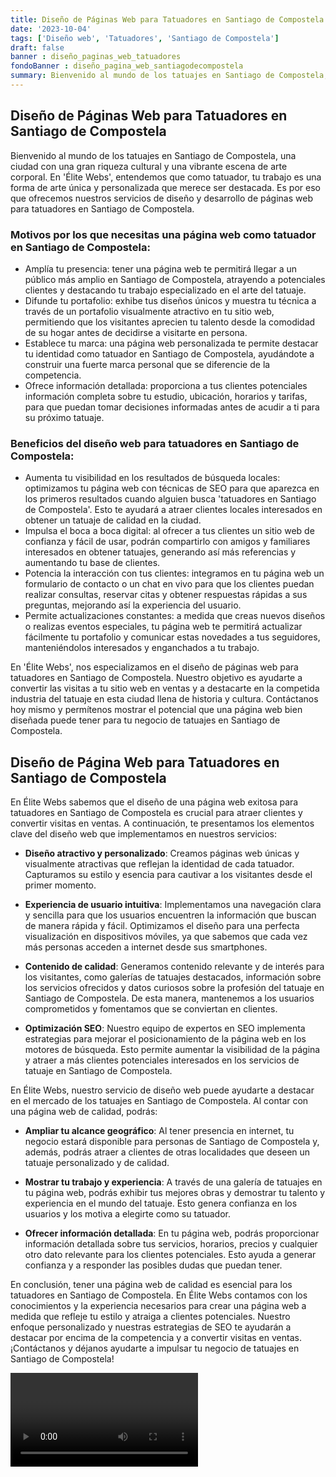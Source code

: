 ```yaml
---
title: Diseño de Páginas Web para Tatuadores en Santiago de Compostela
date: '2023-10-04'
tags: ['Diseño web', 'Tatuadores', 'Santiago de Compostela']
draft: false
banner : diseño_paginas_web_tatuadores
fondoBanner : diseño_pagina_web_santiagodecompostela
summary: Bienvenido al mundo de los tatuajes en Santiago de Compostela, una ciudad con una gran riqueza cultural y una vibrante escena de arte corporal. En 'Élite Webs', entendemos que como tatuador, tu trabajo es una forma de arte única y personalizada que merece ser destacada. Es por eso que ofrecemos nuestros servicios de diseño y desarrollo de páginas web para tatuadores en Santiago de Compostela.
---
```


## Diseño de Páginas Web para Tatuadores en Santiago de Compostela

Bienvenido al mundo de los tatuajes en Santiago de Compostela, una ciudad con una gran riqueza cultural y una vibrante escena de arte corporal. En 'Élite Webs', entendemos que como tatuador, tu trabajo es una forma de arte única y personalizada que merece ser destacada. Es por eso que ofrecemos nuestros servicios de diseño y desarrollo de páginas web para tatuadores en Santiago de Compostela.

### Motivos por los que necesitas una página web como tatuador en Santiago de Compostela:

- Amplía tu presencia: tener una página web te permitirá llegar a un público más amplio en Santiago de Compostela, atrayendo a potenciales clientes y destacando tu trabajo especializado en el arte del tatuaje.
- Difunde tu portafolio: exhibe tus diseños únicos y muestra tu técnica a través de un portafolio visualmente atractivo en tu sitio web, permitiendo que los visitantes aprecien tu talento desde la comodidad de su hogar antes de decidirse a visitarte en persona.
- Establece tu marca: una página web personalizada te permite destacar tu identidad como tatuador en Santiago de Compostela, ayudándote a construir una fuerte marca personal que se diferencie de la competencia.
- Ofrece información detallada: proporciona a tus clientes potenciales información completa sobre tu estudio, ubicación, horarios y tarifas, para que puedan tomar decisiones informadas antes de acudir a ti para su próximo tatuaje.

### Beneficios del diseño web para tatuadores en Santiago de Compostela:

- Aumenta tu visibilidad en los resultados de búsqueda locales: optimizamos tu página web con técnicas de SEO para que aparezca en los primeros resultados cuando alguien busca 'tatuadores en Santiago de Compostela'. Esto te ayudará a atraer clientes locales interesados en obtener un tatuaje de calidad en la ciudad.
- Impulsa el boca a boca digital: al ofrecer a tus clientes un sitio web de confianza y fácil de usar, podrán compartirlo con amigos y familiares interesados en obtener tatuajes, generando así más referencias y aumentando tu base de clientes.
- Potencia la interacción con tus clientes: integramos en tu página web un formulario de contacto o un chat en vivo para que los clientes puedan realizar consultas, reservar citas y obtener respuestas rápidas a sus preguntas, mejorando así la experiencia del usuario.
- Permite actualizaciones constantes: a medida que creas nuevos diseños o realizas eventos especiales, tu página web te permitirá actualizar fácilmente tu portafolio y comunicar estas novedades a tus seguidores, manteniéndolos interesados y enganchados a tu trabajo.

En 'Élite Webs', nos especializamos en el diseño de páginas web para tatuadores en Santiago de Compostela. Nuestro objetivo es ayudarte a convertir las visitas a tu sitio web en ventas y a destacarte en la competida industria del tatuaje en esta ciudad llena de historia y cultura. Contáctanos hoy mismo y permítenos mostrar el potencial que una página web bien diseñada puede tener para tu negocio de tatuajes en Santiago de Compostela.

<GifSeo />

<Cta />

## Diseño de Página Web para Tatuadores en Santiago de Compostela

En Élite Webs sabemos que el diseño de una página web exitosa para tatuadores en Santiago de Compostela es crucial para atraer clientes y convertir visitas en ventas. A continuación, te presentamos los elementos clave del diseño web que implementamos en nuestros servicios:

- **Diseño atractivo y personalizado**: Creamos páginas web únicas y visualmente atractivas que reflejan la identidad de cada tatuador. Capturamos su estilo y esencia para cautivar a los visitantes desde el primer momento.

- **Experiencia de usuario intuitiva**: Implementamos una navegación clara y sencilla para que los usuarios encuentren la información que buscan de manera rápida y fácil. Optimizamos el diseño para una perfecta visualización en dispositivos móviles, ya que sabemos que cada vez más personas acceden a internet desde sus smartphones.

- **Contenido de calidad**: Generamos contenido relevante y de interés para los visitantes, como galerías de tatuajes destacados, información sobre los servicios ofrecidos y datos curiosos sobre la profesión del tatuaje en Santiago de Compostela. De esta manera, mantenemos a los usuarios comprometidos y fomentamos que se conviertan en clientes.

- **Optimización SEO**: Nuestro equipo de expertos en SEO implementa estrategias para mejorar el posicionamiento de la página web en los motores de búsqueda. Esto permite aumentar la visibilidad de la página y atraer a más clientes potenciales interesados en los servicios de tatuaje en Santiago de Compostela.

En Élite Webs, nuestro servicio de diseño web puede ayudarte a destacar en el mercado de los tatuajes en Santiago de Compostela. Al contar con una página web de calidad, podrás:

- **Ampliar tu alcance geográfico**: Al tener presencia en internet, tu negocio estará disponible para personas de Santiago de Compostela y, además, podrás atraer a clientes de otras localidades que deseen un tatuaje personalizado y de calidad.

- **Mostrar tu trabajo y experiencia**: A través de una galería de tatuajes en tu página web, podrás exhibir tus mejores obras y demostrar tu talento y experiencia en el mundo del tatuaje. Esto genera confianza en los usuarios y los motiva a elegirte como su tatuador.

- **Ofrecer información detallada**: En tu página web, podrás proporcionar información detallada sobre tus servicios, horarios, precios y cualquier otro dato relevante para los clientes potenciales. Esto ayuda a generar confianza y a responder las posibles dudas que puedan tener.

En conclusión, tener una página web de calidad es esencial para los tatuadores en Santiago de Compostela. En Élite Webs contamos con los conocimientos y la experiencia necesarios para crear una página web a medida que refleje tu estilo y atraiga a clientes potenciales. Nuestro enfoque personalizado y nuestras estrategias de SEO te ayudarán a destacar por encima de la competencia y a convertir visitas en ventas. ¡Contáctanos y déjanos ayudarte a impulsar tu negocio de tatuajes en Santiago de Compostela!

<Video />

<CtaBot job='Tatuadores' city='Santiago de Compostela'/>

<Gmaps query='Santiago de Compostela+españa+maps' />